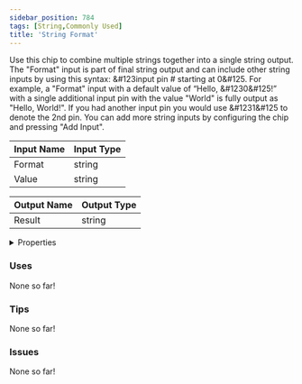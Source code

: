 ```yaml
---
sidebar_position: 784
tags: [String,Commonly Used]
title: 'String Format'
---
```


Use this chip to combine multiple strings together into a single string output. The "Format" input is part of final string output and can include other string inputs by using this syntax: &#123input pin # starting at 0&#125. For example, a "Format" input with a default value of “Hello, &#1230&#125!” with a single additional input pin with the value "World" is fully output as "Hello, World!". If you had another input pin you would use &#1231&#125 to denote the 2nd pin. You can add more string inputs by configuring the chip and pressing "Add Input".



<IChip uuid="77afc9dd-baa9-4312-b8b8-7ef479c840e6"/>

| Input Name | Input Type |
|-----------|-----------|
| Format | string |
| Value | string |

| Output Name | Output Type |
|-----------|-----------|
| Result | string |


<details>
  <summary>Properties</summary>
  <div>
    <div>
    <table>
      <thead>
        <tr>
          <th>Is beta required?</th>
          <th>No</th>
        </tr>
        <tr>
          <th>Is this chip a trolling risk?</th>
          <th>No</th>
        </tr>
        <tr>
          <th>Is this chip a role assignment risk?</th>
          <th>No</th>
        </tr>
        <tr>
          <th>Chip UUID</th>
          <th>77afc9dd-baa9-4312-b8b8-7ef479c840e6</th>
        </tr>
        <tr>
          <th>Room availability</th>
          <th>Available everywhere</th>
        </tr>
      </thead>
    </table>
    </div>
  </div>
</details>

### Uses

None so far!

### Tips

None so far!

### Issues

None so far!